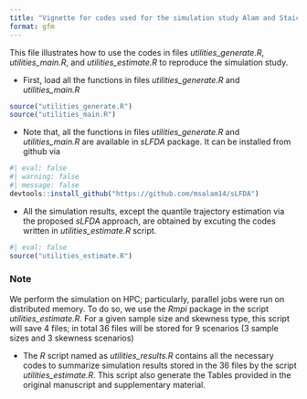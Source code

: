 ```yaml
---
title: "Vignette for codes used for the simulation study Alam and Staicu, 20xx"
format: gfm
---
```


This file illustrates how to use the codes in files *utilities_generate.R*, *utilities_main.R*, and *utilities_estimate.R* to reproduce the simulation study. 

- First, load all the functions in files *utilities_generate.R* and *utilities_main.R*
```r
source("utilities_generate.R")
source("utilities_main.R")
```

- Note that, all the functions in files *utilities_generate.R* and *utilities_main.R* are available in *sLFDA* package. It can be installed from github via
```r
#| eval: false
#| warning: false
#| message: false
devtools::install_github("https://github.com/msalam14/sLFDA")
```

- All the simulation results, except the quantile trajectory estimation via the proposed *sLFDA* approach, are obtained by excuting the codes written in *utilities_estimate.R* script.
```r
#| eval: false
source("utilities_estimate.R")
```

::: callout-tip
### Note
We perform the simulation on HPC; particularly, parallel jobs were run on distributed memory. To do so, we use the *Rmpi* package in the script *utilities_estimate.R*. For a given sample size and skewness type, this script will save $4$ files; in total $36$ files will be stored for $9$ scenarios ($3$ sample sizes and $3$ skewness scenarios)
:::

- The *R* script named as *utilities_results.R* contains all the necessary codes to summarize simulation results stored in the $36$ files by the script *utilities_estimate.R*. This script also generate the Tables provided in the original manuscript and supplementary material.

